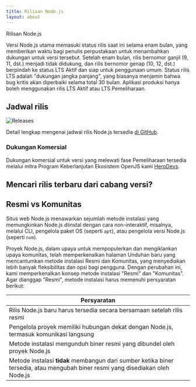 ```yaml
---
title: Rilisan Node.js
layout: about
---
```


Rilisan Node.js

Versi Node.js utama memasuki status rilis saat ini selama enam bulan, yang memberikan waktu bagi penulis perpustakaan untuk menambahkan dukungan untuk versi tersebut. Setelah enam bulan, rilis bernomor ganjil (9, 11, dst.) menjadi tidak didukung, dan rilis bernomor genap (10, 12, dst.) berpindah ke status LTS Aktif dan siap untuk penggunaan umum. Status rilis LTS adalah "dukungan jangka panjang", yang biasanya menjamin bahwa bug kritis akan diperbaiki selama total 30 bulan. Aplikasi produksi hanya boleh menggunakan rilis LTS Aktif atau LTS Pemeliharaan.

## Jadwal rilis

![Releases](https://pouch.jumpshare.com/preview/w9FBY6n8921s_n3umPPkl1V1RM-xOuzoTH6VsODcTdYQ57xQlg8LmolIQECMibgWr75-HtVGxkQwNXcAFMKGRCUV4biwpcYC1so7Mvs_FKo)

Detail lengkap mengenai jadwal rilis Node.js tersedia [di GitHub](https://github.com/nodejs/release#release-schedule).

### Dukungan Komersial

Dukungan komersial untuk versi yang melewati fase Pemeliharaan tersedia melalui mitra Program Keberlanjutan Ekosistem OpenJS kami [HeroDevs](https://herodevs.com/).

## Mencari rilis terbaru dari cabang versi?

<DownloadReleasesTable />

## Resmi vs Komunitas

Situs web Node.js menawarkan sejumlah metode instalasi yang memungkinkan Node.js diinstal dengan cara non-interaktif, misalnya, melalui CLI, pengelola paket OS (seperti `apt`), atau pengelola versi Node.js (seperti `nvm`).

Proyek Node.js, dalam upaya untuk mempopulerkan dan mengiklankan upaya komunitas, telah memperkenalkan halaman Unduhan baru yang mencantumkan metode instalasi Resmi dan Komunitas, yang menyediakan lebih banyak fleksibilitas dan opsi bagi pengguna.
Dengan perubahan ini, kami memperkenalkan konsep metode instalasi "Resmi" dan "Komunitas". Agar dianggap "Resmi", metode instalasi harus memenuhi persyaratan berikut:

| Persyaratan                                                                                                                    |
| ------------------------------------------------------------------------------------------------------------------------------ |
| Rilis Node.js baru harus tersedia secara bersamaan setelah rilis resmi                                                         |
| Pengelola proyek memiliki hubungan dekat dengan Node.js, termasuk komunikasi langsung                                          |
| Metode instalasi mengunduh biner resmi yang dibundel oleh proyek Node.js                                                       |
| Metode instalasi **tidak** membangun dari sumber ketika biner tersedia, atau mengubah biner resmi yang disediakan oleh Node.js |
